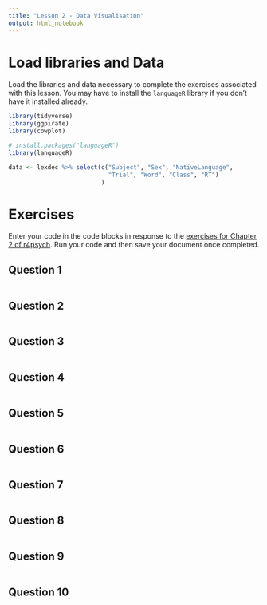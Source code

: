 ```yaml
---
title: "Lesson 2 - Data Visualisation"
output: html_notebook
---
```


# Load libraries and Data

Load the libraries and data necessary to complete the exercises associated with this lesson. You may have to install the `languageR` library if you don't have it installed already.

```r
library(tidyverse)
library(ggpirate)
library(cowplot)

# install.packages("languageR")
library(languageR)

data <- lexdec %>% select(c("Subject", "Sex", "NativeLanguage",
                            "Trial", "Word", "Class", "RT")
                          )
```

# Exercises

Enter your code in the code blocks in response to the [exercises for Chapter 2 of r4psych](http://glennwilliams.me/r4psych/data-visualisation.html#exercises). Run your code and then save your document once completed.

## Question 1

```r

```

## Question 2

```r

```

## Question 3

```r

```

## Question 4

```r

```

## Question 5

```r

```

## Question 6

```r

```

## Question 7

```r

```

## Question 8

```r

```

## Question 9

```r

```

## Question 10

```r

```
